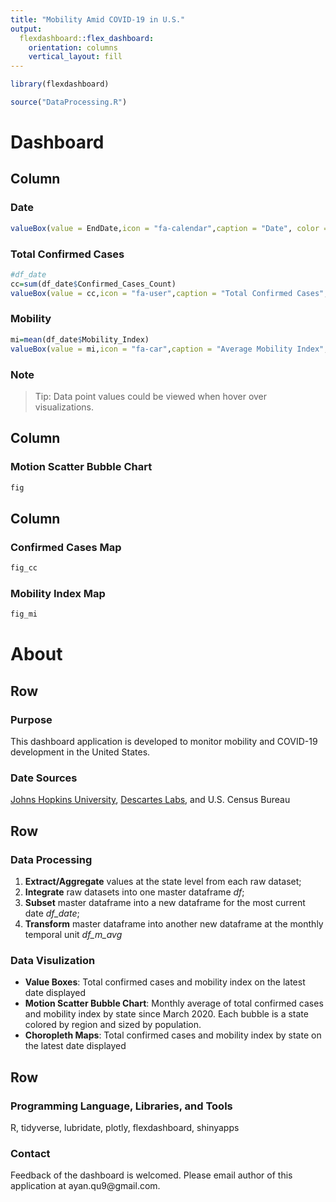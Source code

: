 ```yaml
---
title: "Mobility Amid COVID-19 in U.S."
output: 
  flexdashboard::flex_dashboard:
    orientation: columns
    vertical_layout: fill
---
```


```r
library(flexdashboard)

source("DataProcessing.R")
```


Dashboard
====================================================================

Column {data-width=150}
--------------------------------------------------------------------

### Date

```r
valueBox(value = EndDate,icon = "fa-calendar",caption = "Date", color = "orange")
```

### Total Confirmed Cases

```r
#df_date
cc=sum(df_date$Confirmed_Cases_Count)
valueBox(value = cc,icon = "fa-user",caption = "Total Confirmed Cases", color = "blue")
```

### Mobility

```r
mi=mean(df_date$Mobility_Index)
valueBox(value = mi,icon = "fa-car",caption = "Average Mobility Index", color = "green")
```

### Note {.no-title}

> Tip: Data point values could be viewed when hover over visualizations.

Column {data-width=500}
--------------------------------------------------------------------

### Motion Scatter Bubble Chart

```r
fig
```

Column {data-width=300}
--------------------------------------------------------------------

### Confirmed Cases Map 

```r
fig_cc
```


### Mobility Index Map

```r
fig_mi
```

About
===

Row {data-width=200}
--------------------

### Purpose

This dashboard application is developed to monitor mobility and COVID-19 development in the United States.


### Date Sources

[Johns Hopkins University](https://raw.githubusercontent.com/CSSEGISandData/COVID-19/master/csse_covid_19_data/csse_covid_19_time_series/time_series_covid19_confirmed_US.csv), [Descartes Labs](https://raw.githubusercontent.com/descarteslabs/DL-COVID-19/master/DL-us-m50_index.csv), and U.S. Census Bureau 

Row {data-width=600}
--------------------------------------------------

### Data Processing

1. __Extract/Aggregate__ values at the state level from each raw dataset;
2. __Integrate__ raw datasets into one master dataframe _df_;
3. __Subset__ master dataframe into a new dataframe for the most current date _df_date_;
4. __Transform__ master dataframe into another new dataframe at the monthly temporal unit _df_m_avg_

### Data Visulization

- __Value Boxes__: Total confirmed cases and mobility index on the latest date displayed
- __Motion Scatter Bubble Chart__: Monthly average of total confirmed cases and mobility index by state since March 2020. Each bubble is a state colored by region and sized by population.
- __Choropleth Maps__: Total confirmed cases and mobility index by state on the latest date displayed

Row {data-width=200}
--------------------------------------------------

### Programming Language, Libraries, and Tools

R, tidyverse, lubridate, plotly, flexdashboard, shinyapps  

### Contact

Feedback of the dashboard is welcomed. Please email author of this application at ayan.qu9@gmail.com.


